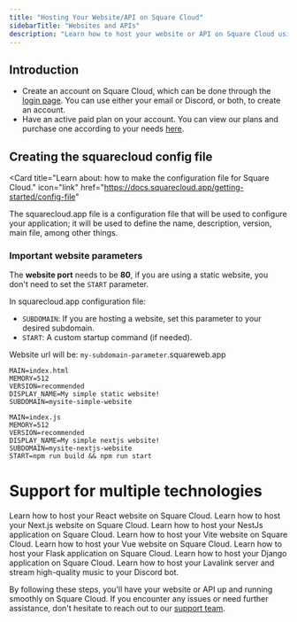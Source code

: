```yaml
---
title: "Hosting Your Website/API on Square Cloud"
sidebarTitle: "Websites and APIs"
description: "Learn how to host your website or API on Square Cloud using the squarecloud.app configuration file."
---
```


## Introduction

- Create an account on Square Cloud, which can be done through the [login page](https://squarecloud.app/login). You can use either your email or Discord, or both, to create an account.
- Have an active paid plan on your account. You can view our plans and purchase one according to your needs [here](https://squarecloud.app/plans).

## Creating the squarecloud config file

<Card
  title="Learn about: how to make the configuration file for Square Cloud."
  icon="link"
  href="https://docs.squarecloud.app/getting-started/config-file"
>
  The squarecloud.app file is a configuration file that will be used to
  configure your application; it will be used to define the name, description,
  version, main file, among other things.
</Card>

### Important website parameters
The **website port** needs to be **80**, if you are using a static website, you don't need to set the `START` parameter.

In squarecloud.app configuration file:
- `SUBDOMAIN`: If you are hosting a website, set this parameter to your desired subdomain.
- `START`: A custom startup command (if needed).


<Note>Website url will be: `my-subdomain-parameter`.squareweb.app</Note>
```systemd This example host a website without custom startup command
MAIN=index.html
MEMORY=512
VERSION=recommended
DISPLAY_NAME=My simple static website!
SUBDOMAIN=mysite-simple-website
```

```systemd This example use all parameters and custom startup command in a website
MAIN=index.js
MEMORY=512
VERSION=recommended
DISPLAY_NAME=My simple nextjs website!
SUBDOMAIN=mysite-nextjs-website
START=npm run build && npm run start
```

# Support for multiple technologies

<CardGroup cols={2}>
  <Card title="React" icon="react" href="https://docs.squarecloud.app/tutorials/how-to-deploy-your-react-website">
    Learn how to host your React website on Square Cloud.
  </Card>
  <Card title="Next.js" icon="node-js" href="https://docs.squarecloud.app/tutorials/how-to-deploy-your-next-website">
    Learn how to host your Next.js website on Square Cloud.
  </Card>
  <Card title="NestJs" icon="js" href="https://docs.squarecloud.app/tutorials/how-to-deploy-your-nestjs-application">
    Learn how to host your NestJs application on Square Cloud.
  </Card>
  <Card title="Vite" icon="rocket" href="https://docs.squarecloud.app/tutorials/how-to-deploy-your-vite-website">
    Learn how to host your Vite website on Square Cloud.
  </Card>
    <Card title="Vue" icon="vuejs" href="https://docs.squarecloud.app/tutorials/how-to-deploy-your-vue-website">
    Learn how to host your Vue website on Square Cloud.
  </Card>
  <Card title="Flask" icon="flask" href="https://docs.squarecloud.app/tutorials/how-to-deploy-your-flask-application">
    Learn how to host your Flask application on Square Cloud.
  </Card>
  <Card title="Django" icon="python" href="https://docs.squarecloud.app/tutorials/how-to-deploy-your-django-application">
    Learn how to host your Django application on Square Cloud.
  </Card>
  <Card title="Lavalink" icon="java" href="https://docs.squarecloud.app/tutorials/how-to-create-your-lavalink-server">
    Learn how to host your Lavalink server and stream high-quality music to your Discord bot.
  </Card>
</CardGroup>

By following these steps, you'll have your website or API up and running smoothly on Square Cloud. If you encounter any issues or need further assistance, don't hesitate to reach out to our [support team](../company/support).
